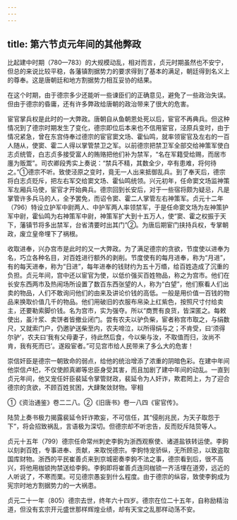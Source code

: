 ```yaml
---
---
---
```

title: 第六节贞元年间的其他弊政
---



比起建中时期（780—783）的大规模动乱，相对而言，贞元时期虽然也不安宁，但总的来说比较平稳，各藩镇割据势力的要求得到了基本的满足，朝廷得到名义上的尊奉。这是唐朝廷和地方割据势力相互妥协的结果。

在这个时期，由于德宗多少还能听一些谏臣们的正确意见，避免了一些政治失误。但由于德宗的昏庸，还有许多弊政给唐朝的政治带来了很大的危害。

宦官掌兵权是此时的一大弊政。唐朝自从鱼朝恩处死以后，宦官不再典兵。但这种情况到了德宗时期发生了变化，德宗即位后本来也不信用宦官，泾原兵变时，由于情况紧急，曾在东宫侍奉过德宗的宦官窦文场、霍仙鸣，就率领宦官及左右的一百人随从，使窦、霍二人得以掌管禁卫之军。以前德宗把禁卫军全部交给神策军使白志贞统管，白志贞多接受富人的贿赂把他们补为禁军，“名在军籍受给赐，而居市廛为贩鬻”。司农卿段秀实上奏说：“禁兵不精，其数全少，卒有患难，将何待之。”①德宗不听。致使泾原之变时，竟无一人出来抵御乱兵。到了奉天后，德宗将白志贞贬斥，把左右军交给窦文场、霍仙鸣统领。兴元初年，任命窦文场监神策军左厢兵马使，宦官才开始典兵。德宗回到长安后，对于一些宿将颇为疑忌，凡是掌管许多兵马的人，全予罢免，而诏令窦、霍二人掌管左右神策军。贞元十二年（796）特设立护军中尉两人、中护军两人率领禁军，于是任命窦文场为左神策护军中尉，霍仙鸣为右神策军中尉，神策军扩大到十五万人，使“窦、霍之权振于天下，藩镇节将多出禁军，台省清要时出其门”②。为唐后期宦门挟持兵权，专掌朝政，废立皇帝埋下了祸根。

收取进奉，兴办宫市是此时的又一大弊政。为了满足德宗的贪欲，节度使以进奉为名，巧立各种名目，对百姓进行额外的剥削。节度使有的每月进奉，称为“月进”，有的每天进奉，称为“日进”，每年进奉的钱财约为五十万缗，给百姓造成了沉重的负担。贞元年间，宫中还以宦官为使，以低价强买百姓物品，称之为宫市。他们在长安东西两市及热闹场所设置了数百东西张望的人，称为“白望”，他们察看人们出卖的物品，人们不敢询问他们的由来及讲论价钱的高低。一般是用价值一百钱的物品来换取价值几千的物品。他们用破旧的衣服布帛染上红紫色，按照尺寸付给卖主，还要勒索脚价钱。名为宫市，实为强夺。所以“商贾有良货，皆深匿之。每敕使出，虽汁浆、卖饼者皆撤业闭门。尝有农夫以驴负柴，宦者称宫市取之，与绢数尺，又就索门户，仍邀驴送柴至内，农夫啼泣，以所得绢与之；不肯受，曰‘须得尔驴’，农夫曰‘我有父母妻子，待此然后食，今以柴与汝，不取值而归，汝尚不肯，我有死而已’。遂殴宦者。”可见宫市给人民带来了多么大的危害！

崇信奸臣是德宗一朝致命的弱点，给他的统治增添了浓重的阴暗色彩。在建中年间他崇信卢杞，不仅使颜真卿等忠臣身受其害，而且加剧了建中年间的动乱。一直到贞元年间，他又宠任奸臣裴延令掌管财政，裴延令为人奸诈，欺君罔上，为了迎合德宗的贪欲，不顾百姓贫困，大肆聚敛财物。宰相

①《资治通鉴》卷二二八。②《旧唐书》卷一八四《宦官传》。

陆贽上奏书极力揭露裴延令奸诈欺妄，不可信任，其“侵削兆民，为天子取怨于下”，将会招致祸乱，言语极为深切。但德宗却不听忠告，反而贬斥陆贽等人。

贞元十五年（799）德宗任命常州刺史李鉤为浙西观察使、诸道盐铁转运使。李鉤以刻剥百姓，专事进奉、贡献，来取悦德宗。李鉤恃宠骄纵，无所顾忌，以致盗取国库财物。浙西的平民崔善贞来到京城密奏李鉤不法之事，德宗看到后，很不高兴，将他用枷锁拘禁送给李鉤。李鉤即将崔善贞连同枷锁一齐活埋在道旁，远近的人听说了，不寒而栗。可见德宗愚妄到什么程度。由于德宗的纵容，致使李鉤成为宪宗时地方割据势力的一大祸患。

贞元二十一年（805）德宗去世，终年六十四岁。德宗在位二十五年，自称励精治道，但没有玄宗开元盛世那样辉煌业绩，却有天宝之乱那样动荡不安。